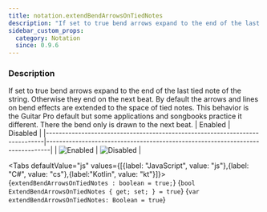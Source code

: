 ```yaml
---
title: notation.extendBendArrowsOnTiedNotes
description: "If set to true bend arrows expand to the end of the last tied note of the string. Otherwise they end on the next beat."
sidebar_custom_props:
  category: Notation
  since: 0.9.6
---
```




<SettingsHeader />

### Description
If set to true bend arrows expand to the end of the last tied note of the string. Otherwise they end on the next beat. By default the arrows and lines on bend effects are extended to the space of tied notes. This behavior is the Guitar Pro default but some applications and songbooks practice it different.
There the bend only is drawn to the next beat.
| Enabled                                                                     | Disabled                                                                      |
|-----------------------------------------------------------------------------|-------------------------------------------------------------------------------|
| ![Enabled](/img/reference/property/extendbendarrowsontiednotes-enabled.png) | ![Disabled](/img/reference/property/extendbendarrowsontiednotes-disabled.png) |

<Tabs defaultValue="js" values={[{label: "JavaScript", value: "js"},{label: "C#", value: "cs"},{label:"Kotlin", value: "kt"}]}>
<TabItem value="js">
<CodeBlock language="ts">{`extendBendArrowsOnTiedNotes : boolean = true;`}</CodeBlock>
</TabItem>
<TabItem value="cs">
<CodeBlock language="csharp">{`bool ExtendBendArrowsOnTiedNotes { get; set; } = true`}</CodeBlock>
</TabItem>
<TabItem value="kt">
<CodeBlock language="kotlin">{`var extendBendArrowsOnTiedNotes: Boolean = true`}</CodeBlock>
</TabItem>
</Tabs>

